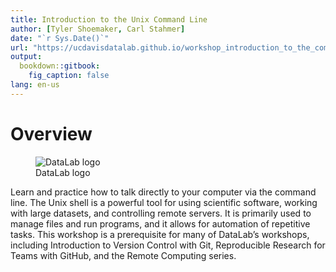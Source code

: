 ```yaml
---
title: Introduction to the Unix Command Line
author: [Tyler Shoemaker, Carl Stahmer]
date: "`r Sys.Date()`"
url: "https://ucdavisdatalab.github.io/workshop_introduction_to_the_command_line/"
output:
  bookdown::gitbook:
    fig_caption: false
lang: en-us
---
```


# Overview

![DataLab logo](img/datalab-logo-full-color-rgb.png)

Learn and practice how to talk directly to your computer via the command line. 
The Unix shell is a powerful tool for using scientific software, working with 
large datasets, and controlling remote servers. It is primarily used to manage 
files and run programs, and it allows for automation of repetitive tasks. This 
workshop is a prerequisite for many of DataLab's workshops, including 
Introduction to Version Control with Git, Reproducible Research for Teams with 
GitHub, and the Remote Computing series.

